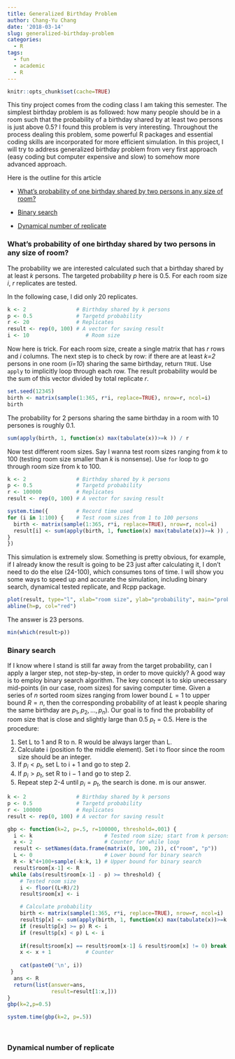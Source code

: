 ```yaml
---
title: Generalized Birthday Problem
author: Chang-Yu Chang
date: '2018-03-14'
slug: generalized-birthday-problem
categories:
  - R
tags:
  - fun
  - academic
  - R
---
```

```r
knitr::opts_chunk$set(cache=TRUE)
```
This tiny project comes from the coding class I am taking this semester. The simplest birthday problem is as followed: how many people should be in a room such that the probability of a birthday shared by at least two persons is just above 0.5? I found this problem is very interesting. Throughout the process dealing this problem, some powerful R packages and essential coding skills are incorporated for more efficient simulation. In this project, I will try to address generalized birthday problem from very first approach (easy coding but computer expensive and slow) to somehow more advanced approach. 

Here is the outline for this article

- [What's probability of one birthday shared by two persons in any size of room?](https://changyuchang.netlify.com/post/generalized-birthday-problem/#what's-probability-of-one-birthday-shared-by-two-persons-in-any-size-of-room?)

- [Binary search]()

- [Dynamical number of replicate]()

### What's probability of one birthday shared by two persons in any size of room?

The probability we are interested calculated such that a birthday shared by at least *k* persons. The targeted probability *p* here is 0.5. For each room size *i*, *r* replicates are tested. 

In the following case, I did only 20 replicates. 
```r
k <- 2                # Birthday shared by k persons
p <- 0.5              # Targetd probability
r <- 20               # Replicates
result <- rep(0, 100) # A vector for saving result 
i <- 10                  # Room size
```

Now here is trick. For each room size, create a single matrix that has *r* rows and *i* columns. The next step is to check by row: if there are at least *k=2* persons in one room (*i=10*) sharing the same birthday, return `TRUE`. Use `apply` to implicitly loop through each row. The result probability would be the sum of this vector divided by total replicate *r*.
```r
set.seed(12345)
birth <- matrix(sample(1:365, r*i, replace=TRUE), nrow=r, ncol=i)
birth
```
The probability for 2 persons sharing the same birthday in a room with 10 persones is roughly 0.1. 
```r
sum(apply(birth, 1, function(x) max(tabulate(x))>=k )) / r
```

Now test different room sizes. Say I wanna test room sizes ranging from *k* to 100 (testing room size smaller than *k* is nonsense). Use `for` loop to go through room size from k to 100. 
```r
k <- 2                # Birthday shared by k persons
p <- 0.5              # Targetd probability
r <- 100000           # Replicates
result <- rep(0, 100) # A vector for saving result 

system.time({         # Record time used
for (i in 1:100) {    # Test room sizes from 1 to 100 persons
  birth <- matrix(sample(1:365, r*i, replace=TRUE), nrow=r, ncol=i)
  result[i] <- sum(apply(birth, 1, function(x) max(tabulate(x))>=k )) / r
}
})
```

This simulation is extremely slow. Something is pretty obvious, for example, if I already know the result is going to be 23 just after calculating it, I don't need to do the else (24-100), which consumes tons of time. I will show you some ways to speed up and accurate the simulation, including binary search, dynamical tested replicate, and Rcpp package.
```r
plot(result, type="l", xlab="room size", ylab="probability", main="probability of a birthday shared by k persons")
abline(h=p, col="red") 
```

The answer is 23 persons. 
```r
min(which(result>p))
```

### Binary search
If I know where I stand is still far away from the target probability, can I apply a larger step, not step-by-step, in order to move quickly? A good way is to employ binary search algorithm. The key concept is to skip unecessary mid-points (in our case, room sizes) for saving computer time. Given a series of *n* sorted room sizes ranging from lower bound $L=1$ to upper bound $R=n$, then the corresponding probability of at least k people sharing the same birthday are $p_1, p_2, \dots, p_n$). Our goal is to find the probability of room size that is close and slightly large than 0.5 $p_t=0.5$. Here is the procedure:

1. Set L to 1 and R to n. R would be always larger than L.
2. Calculate i (position fo the middle element). Set i to floor since the room size should be an integer. 
3. If $p_i<p_t$, set L to i + 1 and go to step 2.
4. If $p_i>p_t$, set R to i − 1 and go to step 2.
5. Repeat step 2-4 until $p_i=p_t$, the search is done. m is our answer.

```r
k <- 2                # Birthday shared by k persons
p <- 0.5              # Targetd probability
r <- 100000           # Replicates
result <- rep(0, 100) # A vector for saving result 

gbp <- function(k=2, p=.5, r=100000, threshold=.001) {
  i <- k                       # Tested room size; start from k persons in a room
  x <- 2                       # Counter for while loop
  result <- setNames(data.frame(matrix(0, 100, 2)), c("room", "p"))
  L <- 0                       # Lower bound for binary search
  R <- k^4+100+sample(-k:k, 1) # Upper bound for binary search
  result$room[x-1] <- R
 while (abs(result$room[x-1] - p) >= threshold) {
    # Tested room size
    i <- floor((L+R)/2)
    result$room[x] <- i

    # Calculate probability
    birth <- matrix(sample(1:365, r*i, replace=TRUE), nrow=r, ncol=i)
    result$p[x] <- sum(apply(birth, 1, function(x) max(tabulate(x))>=k )) / r
    if (result$p[x] >= p) R <- i
    if (result$p[x] < p) L <- i
    
    if(result$room[x] == result$room[x-1] & result$room[x] != 0) break
    x <- x + 1           # Counter
 
    cat(paste0('\n', i))
 }
  ans <- R
  return(list(answer=ans,
              result=result[1:x,]))
}
gbp(k=2,p=0.5)

system.time(gbp(k=2, p=.5))

  
```


### Dynamical number of replicate




